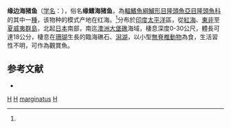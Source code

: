{{Speciesbox 
| genus = Halichoeres
| species = marginatus
| status = LC
| status_system = IUCN3.1
| image = Halichoeres marginatus1.jpg
| authority = Ruppell, 1835<ref name='id7731'>{{cite web| url =http://www.bioinfo.cn/db05/BjdwSpecies.php?action=view&id=7731| title =缘边海猪鱼| work =《中国动物物种编目数据库》| publisher =中国科学院微生物研究所| author =中国科学院动物研究所| accessdate =2009-04-16| deadurl =yes| archiveurl =https://web.archive.org/web/20160305091252/http://www.bioinfo.cn/db05/BjdwSpecies.php?action=view&id=7731| archivedate =2016-03-05}}</ref>
| synonyms = *''Julis notopsis''<br /><small>Valenciennes, 1839</small>
*''Halichoeres notopsis''<br /><small>Valenciennes, 1839</small>
*''Julis lamarii''<br /><small>Valenciennes, 1839</small>
*''Halichoeres lamarii''<br /><small>Valenciennes, 1839</small>
}}
'''缘边海猪鱼'''（[[学名|学名]]：{{lang|la|''Halichoeres marginatus''}}），俗名'''缘鳍海猪鱼'''，為[[輻鰭魚綱|輻鰭魚綱]][[鱸形目|鱸形目]][[隆頭魚亞目|隆頭魚亞目]][[隆頭魚科|隆頭魚科]]的其中一[[種|種]]，该物种的模式产地在红海。<ref name='id7731'/>分布於[[印度|印度]][[太平洋|太平洋]]區，從[[紅海|紅海]]、[[東非|東非]]至[[夏威夷群島|夏威夷群島]]，北起[[日本|日本]]南部，南迄[[澳洲|澳洲]][[大堡礁|大堡礁]]海域，棲息深度0-30公尺，體長可達18公分，棲息在[[珊瑚|珊瑚]]生長的臨海礁石、[[潟湖|潟湖]]，以小型[[無脊椎動物|無脊椎動物]]為食，生活習性不明，可作為觀賞魚。

== 参考文献 ==
{{reflist}}
*{{FishBase_species|genus=Halichoeres|species=marginatus|year=2013|month=7}}

{{Taxonbar|from=Q3754350}}

[[Category:IUCN红色名录无危物种|H]]
[[Category:觀賞魚|H]]
[[Category:海豬魚屬|marginatus]]
[[Category:1835年描述的鱼类|H]]